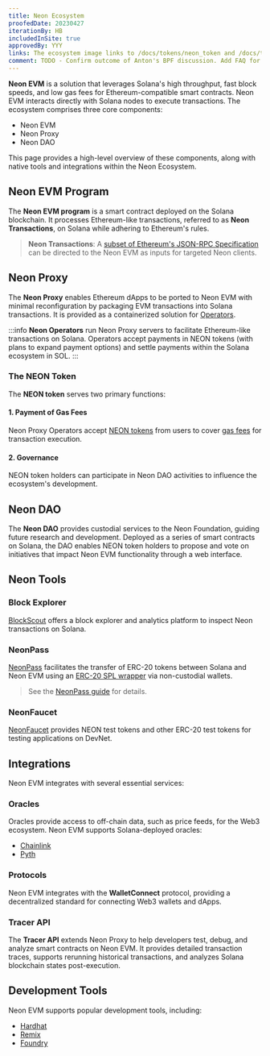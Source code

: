 ```yaml
---
title: Neon Ecosystem
proofedDate: 20230427
iterationBy: HB
includedInSite: true
approvedBy: YYY
links: The ecosystem image links to /docs/tokens/neon_token and /docs/tokens/gas_fees
comment: TODO - Confirm outcome of Anton's BPF discussion. Add FAQ for wallet support to list additional wallets beyond MetaMask.
---
```



<NeonEcosystemView></NeonEcosystemView>

**Neon EVM** is a solution that leverages Solana's high throughput, fast block speeds, and low gas fees for Ethereum-compatible smart contracts. Neon EVM interacts directly with Solana nodes to execute transactions. The ecosystem comprises three core components:

- Neon EVM
- Neon Proxy
- Neon DAO

This page provides a high-level overview of these components, along with native tools and integrations within the Neon Ecosystem.

## Neon EVM Program

The **Neon EVM program** is a smart contract deployed on the Solana blockchain. It processes Ethereum-like transactions, referred to as **Neon Transactions**, on Solana while adhering to Ethereum's rules.

> **Neon Transactions**: A [subset of Ethereum's JSON-RPC Specification](/docs/evm_compatibility/json_rpc_api_methods) can be directed to the Neon EVM as inputs for targeted Neon clients.

## Neon Proxy

The **Neon Proxy** enables Ethereum dApps to be ported to Neon EVM with minimal reconfiguration by packaging EVM transactions into Solana transactions. It is provided as a containerized solution for [Operators](/docs/operating/operator-introduction).

:::info
**Neon Operators** run Neon Proxy servers to facilitate Ethereum-like transactions on Solana. Operators accept payments in NEON tokens (with plans to expand payment options) and settle payments within the Solana ecosystem in SOL.
:::

### The NEON Token

The **NEON token** serves two primary functions:

#### 1. Payment of Gas Fees

Neon Proxy Operators accept [NEON tokens](/docs/tokens/neon_token) from users to cover [gas fees](/docs/tokens/gas_fees) for transaction execution.

#### 2. Governance

NEON token holders can participate in Neon DAO activities to influence the ecosystem's development.

## Neon DAO

The **Neon DAO** provides custodial services to the Neon Foundation, guiding future research and development. Deployed as a series of smart contracts on Solana, the DAO enables NEON token holders to propose and vote on initiatives that impact Neon EVM functionality through a web interface.

## Neon Tools

### Block Explorer

[BlockScout](https://neon.blockscout.com/) offers a block explorer and analytics platform to inspect Neon transactions on Solana.

### NeonPass

[NeonPass](https://devnet.neonpass.live/) facilitates the transfer of ERC-20 tokens between Solana and Neon EVM using an [ERC-20 SPL wrapper](/docs/developing/deploy_facilities/interacting_with_spl_tokens) via non-custodial wallets.

> See the [NeonPass guide](/docs/token_transferring/neonpass_usage) for details.

### NeonFaucet

[NeonFaucet](https://neonfaucet.org/) provides NEON test tokens and other ERC-20 test tokens for testing applications on DevNet.

## Integrations

Neon EVM integrates with several essential services:

### Oracles

Oracles provide access to off-chain data, such as price feeds, for the Web3 ecosystem. Neon EVM supports Solana-deployed oracles:

- [Chainlink](/docs/developing/integrate/oracles/integrating_chainlink)
- [Pyth](/docs/developing/integrate/oracles/integrating_pyth)

[//]: # (### Wallets)

[//]: # (Neon EVM supports EVM-compatible wallets, including MetaMask and others. For a full list of supported wallets, see our [FAQ]&#40;/docs/faq/wallets&#41;.)

[//]: # (> These wallets enable developers to sign deployment transactions and mint tokens. Learn more about [minting and wrapping tokens]&#40;/docs/developing/deploy_facilities/minting_tokens&#41;.)

### Protocols

Neon EVM integrates with the **WalletConnect** protocol, providing a decentralized standard for connecting Web3 wallets and dApps.

### Tracer API

The **Tracer API** extends Neon Proxy to help developers test, debug, and analyze smart contracts on Neon EVM. It provides detailed transaction traces, supports rerunning historical transactions, and analyzes Solana blockchain states post-execution.

[//]: # (> Learn more in the [Tracer API documentation]&#40;/docs/developing/tracer_api&#41;.)

## Development Tools

Neon EVM supports popular development tools, including:

- [Hardhat](/docs/developing/deploy_facilities/using_hardhat)
- [Remix](/docs/developing/deploy_facilities/using_remix)
- [Foundry](/docs/developing/deploy_facilities/using_foundry)
